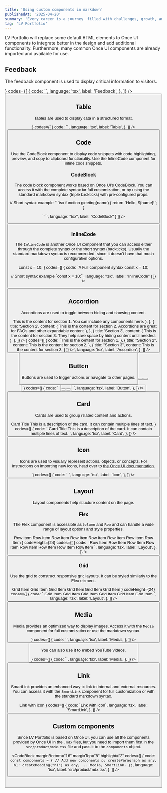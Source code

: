 ```yaml
---
title: 'Using custom components in markdown'
publishedAt: '2025-04-20'
summary: 'Every career is a journey, filled with challenges, growth, and those significant moments that mark a shift in our path.'
tag: 'LV Portfolio'
---
```


LV Portfolio will replace some default HTML elements to Once UI components to integrate better in the design and add additional functionality. Furthermore, many common Once UI components are already imported and available for use.

## Feedback

The feedback component is used to display critical information to visitors.

<Column fillWidth gap="-1" marginBottom="16" marginTop="8">
	<CodeBlock
		radius="none"
		topRadius="l"
		codeHeight={24}
		preview={
			<Feedback
				icon
				title="Feedback element"
				variant="success"
				description="Longer description of the feedback message."
				marginBottom="24"
			/>
		}
		codes={[
			{
				code: `<Feedback
    icon
    variant="success"
    title="Feedback element"
    description="Longer description of the feedback message."
/>`,
				language: 'tsx',
				label: 'Feedback',
			},
		]}
	/>
	<Row
		fillWidth
		bottomRadius="l"
		padding="4"
		border="neutral-medium"
		background="surface"
	>
		<Button
			href="https://once-ui.com/docs/feedback"
			weight="default"
			label="View on Once UI"
			size="s"
			variant="tertiary"
			suffixIcon="chevronRight"
		/>
	</Row>
</Column>

## Table

Tables are used to display data in a structured format.

<Column fillWidth gap="-1" marginBottom="16" marginTop="8">
	<CodeBlock
		radius="none"
		topRadius="l"
		preview={
			<Table
				data={{
					headers: [
						{ content: 'Name', key: 'name', sortable: true },
						{ content: 'Type', key: 'type', sortable: true },
						{ content: 'Description', key: 'description' },
					],
					rows: [
						['title', 'string', 'The title of the document'],
						['summary', 'string', 'A brief summary of the document content'],
						[
							'updatedAt',
							'string',
							'The date when the document was last updated',
						],
						['navLabel', 'string', 'The label used in navigation menus'],
					],
				}}
			/>
		}
		codes={[
			{
				code: `<Table 
    data={{
      headers: [
        { content: "Name", key: "name", sortable: true },
        { content: "Type", key: "type", sortable: true },
        { content: "Description", key: "description" }
      ],
      rows: [
        ["title", "string", "The title of the document"],
        ["summary", "string", "A brief summary of the document content"],
        ["updatedAt", "string", "The date when the document was last updated"],
        ["navLabel", "string", "The label used in navigation menus"]
      ]
    }}
/>`,
				language: 'tsx',
				label: 'Table',
			},
		]}
	/>
	<Row
		fillWidth
		bottomRadius="l"
		padding="4"
		border="neutral-medium"
		background="surface"
	>
		<Button
			href="https://once-ui.com/docs/table"
			weight="default"
			label="View on Once UI"
			size="s"
			variant="tertiary"
			suffixIcon="chevronRight"
		/>
	</Row>
</Column>

## Code

Use the CodeBlock component to display code snippets with code highlighting, preview, and copy to clipboard functionality. Use the InlineCode component for inline code snippets.

### CodeBlock

The code block component works based on Once UI's CodeBlock. You can access it with the complete syntax for full customization, or by using the standard markdown syntax (triple backticks) with pre-configured props.

<Column fillWidth gap="-1" marginBottom="16" marginTop="8">
<CodeBlock
    radius="none"
    topRadius="l"
    codes={[
      {
        code:
`// Full component syntax
<CodeBlock
    codes={[
      {
        language: "javascript",
        label: "Example"
      }
    ]}
/>

// Short syntax example
\`\`\`tsx
function greeting(name) {
return \`Hello, \${name}!\`;
}

\`\`\``,
language: "tsx",
label: "CodeBlock"
}
]}
/>

<Row fillWidth bottomRadius="l" padding="4" border="neutral-medium" background="surface">
    <Button href="https://once-ui.com/docs/codeBlock" weight="default" label="View on Once UI" size="s" variant="tertiary" suffixIcon="chevronRight"/>
</Row>
</Column>

### InlineCode

The `InlineCode` is another Once UI component that you can access either through the complete syntax or the short syntax (backticks). Usually the standard markdown syntax is recommended, since it doesn't have that much configuration options.

<Column fillWidth gap="-1" marginBottom="16" marginTop="8">
<CodeBlock
    radius="none"
    topRadius="l"
    codeHeight={24}
    preview={
    <InlineCode>
        const x = 10;
    </InlineCode>}
    codes={[
      {
        code:
`// Full component syntax
<InlineCode>
    const x = 10;
</InlineCode>

// Short syntax example
\`const x = 10;\``,
language: "tsx",
label: "InlineCode"
}
]}
/>

<Row fillWidth bottomRadius="l" padding="4" border="neutral-medium" background="surface">
    <Button href="https://once-ui.com/docs/inlineCode" weight="default" label="View on Once UI" size="s" variant="tertiary" suffixIcon="chevronRight"/>
</Row>
</Column>

## Accordion

Accordions are used to toggle between hiding and showing content.

<Column fillWidth gap="-1" marginBottom="16" marginTop="8">
	<CodeBlock
		radius="none"
		topRadius="l"
		preview={
			<AccordionGroup
				items={[
					{
						title: 'Section 1',
						content: (
							<Text variant="body-default-s" onBackground="neutral-weak">
								This is the content for section 1. You can include any
								components here.
							</Text>
						),
					},
					{
						title: 'Section 2',
						content: (
							<Text variant="body-default-s" onBackground="neutral-weak">
								This is the content for section 2. Accordions are great for FAQs
								and other expandable content.
							</Text>
						),
					},
					{
						title: 'Section 3',
						content: (
							<Text variant="body-default-s" onBackground="neutral-weak">
								This is the content for section 3. They help save space by
								hiding content until needed.
							</Text>
						),
					},
				]}
			/>
		}
		codes={[
			{
				code: `<AccordionGroup 
    items={[
      {
        title: "Section 1",
        content: <Text>This is the content for section 1.</Text>
      },
      {
        title: "Section 2",
        content: <Text>This is the content for section 2.</Text>
      },
      {
        title: "Section 3",
        content: <Text>This is the content for section 3.</Text>
      }
    ]}
/>`,
				language: 'tsx',
				label: 'Accordion',
			},
		]}
	/>
	<Row
		fillWidth
		bottomRadius="l"
		padding="4"
		border="neutral-medium"
		background="surface"
	>
		<Button
			href="https://once-ui.com/docs/accordion"
			weight="default"
			label="View on Once UI"
			size="s"
			variant="tertiary"
			suffixIcon="chevronRight"
		/>
	</Row>
</Column>

## Button

Buttons are used to trigger actions or navigate to other pages.

<Column fillWidth gap="-1" marginBottom="16" marginTop="8">
	<CodeBlock
		radius="none"
		topRadius="l"
		codeHeight={24}
		preview={
			<Row gap="8" marginBottom="16" marginTop="8">
				<Button variant="primary" label="Primary" />
				<Button variant="secondary" label="Secondary" />
				<Button variant="tertiary" label="Tertiary" />
			</Row>
		}
		codes={[
			{
				code: `<Row gap="8">
  <Button variant="primary" label="Primary" />
  <Button variant="secondary" label="Secondary" />
  <Button variant="tertiary" label="Tertiary" />
</Row>`,
				language: 'tsx',
				label: 'Button',
			},
		]}
	/>
	<Row
		fillWidth
		bottomRadius="l"
		padding="4"
		border="neutral-medium"
		background="surface"
	>
		<Button
			href="https://once-ui.com/docs/button"
			weight="default"
			label="View on Once UI"
			size="s"
			variant="tertiary"
			suffixIcon="chevronRight"
		/>
	</Row>
</Column>

## Card

Cards are used to group related content and actions.

<Column fillWidth gap="-1" marginBottom="16" marginTop="8">
	<CodeBlock
		radius="none"
		topRadius="l"
		preview={
			<Row fillWidth horizontal="center">
				<Card
					href=" "
					maxWidth={20}
					radius="l-4"
					direction="column"
					padding="4"
					gap="8"
				>
					<Media
						src="/images/projects/project-01/cover-01.png"
						aspectRatio="16/9"
						radius="l"
						sizes="400px"
					/>
					<Column fillWidth padding="12" gap="8" horizontal="start">
						<Text
							variant="heading-strong-m"
							onBackground="neutral-strong"
							align="left"
						>
							Card Title
						</Text>
						<Text
							variant="body-default-s"
							onBackground="neutral-weak"
							align="left"
						>
							This is a description of the card. It can contain multiple lines
							of text.
						</Text>
					</Column>
				</Card>
			</Row>
		}
		codes={[
			{
				code: `<Card
    href=" "
    maxWidth={20}
    radius="l-4"
    direction="column"
    padding="4"
  >
    <Media src="/images/projects/project-01/cover-01.png" aspectRatio="16/9" radius="l" sizes="400px" />
    <Column fillWidth padding="12" gap="8" horizontal="start">
      <Text variant="heading-strong-m" onBackground="neutral-strong" align="left">
        Card Title
      </Text>
      <Text variant="body-default-s" onBackground="neutral-weak" align="left">
        This is a description of the card. It can contain multiple lines of text.
      </Text>
    </Column>
</Card>`,
				language: 'tsx',
				label: 'Card',
			},
		]}
	/>
	<Row
		fillWidth
		bottomRadius="l"
		padding="4"
		border="neutral-medium"
		background="surface"
	>
		<Button
			href="https://once-ui.com/docs/card"
			weight="default"
			label="View on Once UI"
			size="s"
			variant="tertiary"
			suffixIcon="chevronRight"
		/>
	</Row>
</Column>

## Icon

Icons are used to visually represent actions, objects, or concepts. For instructions on importing new icons, head over to [the Once UI documentation](https://once-ui.com/docs/icons).

<Column fillWidth gap="-1" marginBottom="16" marginTop="8">
	<CodeBlock
		radius="none"
		topRadius="l"
		codeHeight={24}
		preview={
			<Row gap="24" wrap>
				<Icon name="rocket" onBackground="danger-medium" size="m" />
				<Icon name="close" size="m" />
				<Icon name="check" onBackground="success-medium" size="m" />
				<Icon name="info" onBackground="info-medium" size="m" />
				<Icon name="warning" onBackground="warning-medium" size="m" />
				<Icon name="chevronDown" size="m" />
				<Icon name="search" size="m" />
			</Row>
		}
		codes={[
			{
				code: `<Icon name="rocket" size="m" />
<Icon name="close" size="m" />
<Icon name="check" onBackground="success-medium" size="m" />
<Icon name="info" onBackground="info-medium" size="m" />
<Icon name="warning" onBackground="warning-medium" size="m" />
<Icon name="chevronDown" size="m" />
<Icon name="search" size="m" />`,
				language: 'tsx',
				label: 'Icon',
			},
		]}
	/>
	<Row
		fillWidth
		bottomRadius="l"
		padding="4"
		border="neutral-medium"
		background="surface"
	>
		<Button
			href="https://once-ui.com/docs/icon"
			weight="default"
			label="View on Once UI"
			size="s"
			variant="tertiary"
			suffixIcon="chevronRight"
		/>
	</Row>
</Column>

## Layout

Layout components help structure content on the page.

### Flex

The Flex component is accessible as `Column` and `Row` and can handle a wide range of layout options and style properties.

<Column fillWidth gap="-1" marginBottom="16" marginTop="8">
	<CodeBlock
		radius="none"
		topRadius="l"
		preview={
			<Row fillWidth s={{ direction: 'column' }} gap="16">
				<Column fillWidth border="neutral-alpha-medium" padding="16" radius="m">
					<Row padding="8">Row Item</Row>
					<Row padding="8">Row Item</Row>
				</Column>
				<Column fillWidth border="neutral-alpha-medium" padding="16" radius="m">
					<Row padding="8">Row Item</Row>
					<Row padding="8">Row Item</Row>
				</Column>
				<Column fillWidth border="neutral-alpha-medium" padding="16" radius="m">
					<Row padding="8">Row Item</Row>
					<Row padding="8">Row Item</Row>
				</Column>
				<Column fillWidth border="neutral-alpha-medium" padding="16" radius="m">
					<Row padding="8">Row Item</Row>
					<Row padding="8">Row Item</Row>
				</Column>
			</Row>
		}
		codeHeight={24}
		codes={[
			{
				code: `<Row
    fillWidth
    s={{direction: "column"}}
    gap="16"
  >
    <Column fillWidth border="neutral-alpha-medium" padding="16" radius="m">
      <Row padding="8">Row Item</Row>
      <Row padding="8">Row Item</Row>
    </Column>
    <Column fillWidth border="neutral-alpha-medium" padding="16" radius="m">
      <Row padding="8">Row Item</Row>
      <Row padding="8">Row Item</Row>
    </Column>
    <Column fillWidth border="neutral-alpha-medium" padding="16" radius="m">
      <Row padding="8">Row Item</Row>
      <Row padding="8">Row Item</Row>
    </Column>
    <Column fillWidth border="neutral-alpha-medium" padding="16" radius="m">
      <Row padding="8">Row Item</Row>
      <Row padding="8">Row Item</Row>
    </Column>
</Row>`,
				language: 'tsx',
				label: 'Layout',
			},
		]}
	/>
	<Row
		fillWidth
		bottomRadius="l"
		padding="4"
		border="neutral-medium"
		background="surface"
	>
		<Button
			href="https://once-ui.com/docs/flex"
			weight="default"
			label="View on Once UI"
			size="s"
			variant="tertiary"
			suffixIcon="chevronRight"
		/>
	</Row>
</Column>

### Grid

Use the grid to construct responsive grid layouts. It can be styled similarly to the Flex element.

<Column fillWidth gap="-1" marginBottom="16" marginTop="8">
	<CodeBlock
		radius="none"
		topRadius="l"
		preview={
			<Grid fillWidth columns="3" s={{ columns: 2 }} gap="16">
				<Column border="neutral-alpha-medium" padding="16" radius="m">
					<Text>Grid Item</Text>
				</Column>
				<Column border="neutral-alpha-medium" padding="16" radius="m">
					<Text>Grid Item</Text>
				</Column>
				<Column border="neutral-alpha-medium" padding="16" radius="m">
					<Text>Grid Item</Text>
				</Column>
				<Column border="neutral-alpha-medium" padding="16" radius="m">
					<Text>Grid Item</Text>
				</Column>
				<Column border="neutral-alpha-medium" padding="16" radius="m">
					<Text>Grid Item</Text>
				</Column>
				<Column border="neutral-alpha-medium" padding="16" radius="m">
					<Text>Grid Item</Text>
				</Column>
			</Grid>
		}
		codeHeight={24}
		codes={[
			{
				code: `<Grid
    fillWidth
    columns="3"
    s={{columns: 2}}
    gap="16"
  >
    <Column border="neutral-alpha-medium" padding="16" radius="m">
      <Text>Grid Item</Text>
    </Column>
    <Column border="neutral-alpha-medium" padding="16" radius="m">
      <Text>Grid Item</Text>
    </Column>
    <Column border="neutral-alpha-medium" padding="16" radius="m">
      <Text>Grid Item</Text>
    </Column>
    <Column border="neutral-alpha-medium" padding="16" radius="m">
      <Text>Grid Item</Text>
    </Column>
    <Column border="neutral-alpha-medium" padding="16" radius="m">
      <Text>Grid Item</Text>
    </Column>
    <Column border="neutral-alpha-medium" padding="16" radius="m">
      <Text>Grid Item</Text>
    </Column>
</Grid>`,
				language: 'tsx',
				label: 'Layout',
			},
		]}
	/>
	<Row
		fillWidth
		bottomRadius="l"
		padding="4"
		border="neutral-medium"
		background="surface"
	>
		<Button
			href="https://once-ui.com/docs/grid"
			weight="default"
			label="View on Once UI"
			size="s"
			variant="tertiary"
			suffixIcon="chevronRight"
		/>
	</Row>
</Column>

## Media

Media provides an optimized way to display images. Access it with the `Media` component for full customization or use the markdown syntax.

<Column fillWidth gap="-1" marginBottom="16" marginTop="8">
	<CodeBlock
		radius="none"
		topRadius="l"
		codeHeight={24}
		preview={
			<Media
				src="/images/projects/project-01/cover-01.png"
				alt="Example image"
				sizes="640px"
				aspectRatio="16/9"
				radius="l"
			/>
		}
		codes={[
			{
				code: `<Media
    src="/images/projects/project-01/cover-01.png"
    sizes="640px"
    alt="Example image"
    aspectRatio="16/9"
    radius="l"
/>`,
				language: 'tsx',
				label: 'Media',
			},
		]}
	/>
	<Row
		fillWidth
		bottomRadius="l"
		padding="4"
		border="neutral-medium"
		background="surface"
	>
		<Button
			href="https://once-ui.com/docs/Media"
			weight="default"
			label="View on Once UI"
			size="s"
			variant="tertiary"
			suffixIcon="chevronRight"
		/>
	</Row>
</Column>

You can also use it to embed YouTube videos.

<Column fillWidth gap="-1" marginBottom="16" marginTop="8">
	<CodeBlock
		radius="none"
		topRadius="l"
		codeHeight={24}
		preview={
			<Media
				src="https://www.youtube.com/watch?v=TQT_FSdxbC8"
				alt="Example video"
				aspectRatio="16/9"
				radius="l"
			/>
		}
		codes={[
			{
				code: `<Media
    src="https://www.youtube.com/watch?v=TQT_FSdxbC8"
    alt="Example video"
    aspectRatio="16/9"
    radius="l"
/>`,
				language: 'tsx',
				label: 'Media',
			},
		]}
	/>
	<Row
		fillWidth
		bottomRadius="l"
		padding="4"
		border="neutral-medium"
		background="surface"
	>
		<Button
			href="https://once-ui.com/docs/Media"
			weight="default"
			label="View on Once UI"
			size="s"
			variant="tertiary"
			suffixIcon="chevronRight"
		/>
	</Row>
</Column>

## Link

SmartLink provides an enhanced way to link to internal and external resources. You can access it with the `SmartLink` component for full customization or with the standard markdown syntax.

<Column fillWidth gap="-1" marginBottom="16" marginTop="8">
	<CodeBlock
		radius="none"
		topRadius="l"
		preview={
			<Row fillWidth horizontal="center">
				<SmartLink href=" " suffixIcon="chevronRight">
					Link with icon
				</SmartLink>
			</Row>
		}
		codes={[
			{
				code: `<SmartLink href=" " suffixIcon="chevronRight">Link with icon</SmartLink>`,
				language: 'tsx',
				label: 'SmartLink',
			},
		]}
	/>
	<Row
		fillWidth
		bottomRadius="l"
		padding="4"
		border="neutral-medium"
		background="surface"
	>
		<Button
			href="https://once-ui.com/docs/smart-link"
			weight="default"
			label="View on Once UI"
			size="s"
			variant="tertiary"
			suffixIcon="chevronRight"
		/>
	</Row>
</Column>

## Custom components

Since LV Portfolio is based on Once UI, you can use all the components provided by Once UI in the `.mdx` files, but you need to import them first in the `src/product/mdx.tsx` file and pass it to the `components` object.

<CodeBlock
	marginBottom="16"
	marginTop="8"
	highlight="2"
	codes={[
		{
			code: `const components = {
    // Add new components
    p: createParagraph as any,
    h1: createHeading("h1") as any,
    ...
    Media,
    SmartLink,
};`,
			language: 'tsx',
			label: 'src/product/mdx.tsx',
		},
	]}
/>
